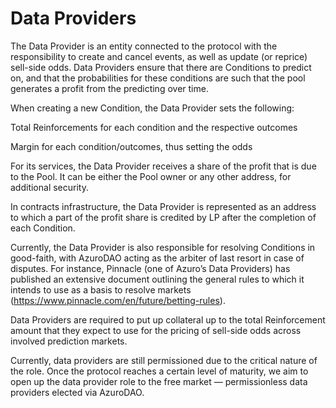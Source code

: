 
# Data Providers

The Data Provider is an entity connected to the protocol with the responsibility to create and cancel events, as well as update (or reprice) sell-side odds. Data Providers ensure that there are Conditions to predict on, and that the probabilities for these conditions are such that the pool generates a profit from the predicting over time.

When creating a new Condition, the Data Provider sets the following:

Total Reinforcements for each condition and the respective outcomes

Margin for each condition/outcomes, thus setting the odds

For its services, the Data Provider receives a share of the profit that is due to the Pool. It can be either the Pool owner or any other address, for additional security.

In contracts infrastructure, the Data Provider is represented as an address to which a part of the profit share is credited by LP after the completion of each Condition.

Currently, the Data Provider is also responsible for resolving Conditions in good-faith, with AzuroDAO acting as the arbiter of last resort in case of disputes. For instance, Pinnacle (one of Azuro’s Data Providers) has published an extensive document outlining the general rules to which it intends to use as a basis to resolve markets (https://www.pinnacle.com/en/future/betting-rules).

Data Providers are required to put up collateral up to the total Reinforcement amount that they expect to use for the pricing of sell-side odds across involved prediction markets.


<Callout type="feature">
Currently, data providers are still permissioned due to the critical nature of the role. Once the protocol reaches a certain level of maturity, we aim to open up the data provider role to the free market — permissionless data providers elected via AzuroDAO.
</Callout>